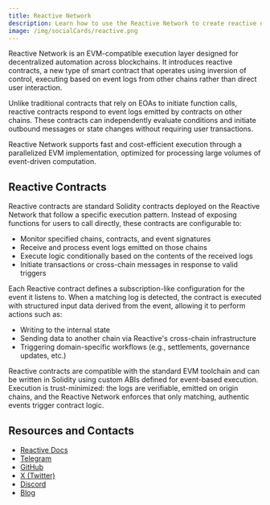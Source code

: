 ```yaml
---
title: Reactive Network
description: Learn how to use the Reactive Network to create reactive dApps
image: /img/socialCards/reactive.png
---
```



<div className="img-large">
  <Reactive />
</div>

Reactive Network is an EVM-compatible execution layer designed for decentralized automation across blockchains. It introduces reactive contracts, a new type of smart contract that operates using inversion of control, executing based on event logs from other chains rather than direct user interaction.

Unlike traditional contracts that rely on EOAs to initiate function calls, reactive contracts respond to event logs emitted by contracts on other chains. These contracts can independently evaluate conditions and initiate outbound messages or state changes without requiring user transactions.

Reactive Network supports fast and cost-efficient execution through a parallelized EVM implementation, optimized for processing large volumes of event-driven computation.

## Reactive Contracts

Reactive contracts are standard Solidity contracts deployed on the Reactive Network that follow a specific execution pattern. Instead of exposing functions for users to call directly, these contracts are configurable to:

- Monitor specified chains, contracts, and event signatures
- Receive and process event logs emitted on those chains
- Execute logic conditionally based on the contents of the received logs
- Initiate transactions or cross-chain messages in response to valid triggers

Each Reactive contract defines a subscription-like configuration for the event it listens to. When a matching log is detected, the contract is executed with structured input data derived from the event, allowing it to perform actions such as:

- Writing to the internal state
- Sending data to another chain via Reactive's cross-chain infrastructure
- Triggering domain-specific workflows (e.g., settlements, governance updates, etc.)

Reactive contracts are compatible with the standard EVM toolchain and can be written in Solidity using custom ABIs defined for event-based execution. Execution is trust-minimized: the logs are verifiable, emitted on origin chains, and the Reactive Network enforces that only matching, authentic events trigger contract logic.

## Resources and Contacts

- [Reactive Docs](https://dev.reactive.network/)
- [Telegram](https://t.me/reactivedevs)
- [GitHub](https://github.com/Reactive-Network)
- [X (Twitter)](https://x.com/0xReactive)
- [Discord](https://discord.com/invite/SaZAfkgZhj)
- [Blog](https://blog.reactive.network/)
